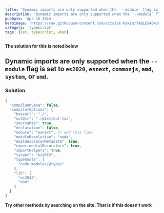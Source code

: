 ```yaml
---
title: 'Dynamic imports are only supported when the `--module` flag is set to `es2020`, `esnext`, `commonjs`, `amd`, `system`, or `umd`.'
description: 'Dynamic imports are only supported when the `--module` flag is set to `es2020`, `esnext`, `commonjs`, `amd`, `system`, or `umd`.'
pubDate: 'Apr 16 2024'
heroImage: 'https://raw.githubusercontent.com/vitalik-hakim/TABLES404/main/error_b/typescript.png'
category: 'typescript'
tags: [set, typescript, when]
---
```


**The solution for this is noted below**

## Dynamic imports are only supported when the `--module` flag is set to `es2020`, `esnext`, `commonjs`, `amd`, `system`, or `umd`.

### Solution

```typescript
{
  "compileOnSave": false,
  "compilerOptions": {
    "baseUrl": "./",
    "outDir": "./dist/out-tsc",
    "sourceMap": true,
    "declaration": false,
    "module": "esnext", // add this line
    "moduleResolution": "node",
    "emitDecoratorMetadata": true,
    "experimentalDecorators": true,
    "importHelpers": true,
    "target": "es2015",
    "typeRoots": [
      "node_modules/@types"
    ],
    "lib": [
      "es2018",
      "dom"
    ]
  }
}
```

**Try other methods by searching on the site. That is if this doesn't work**
